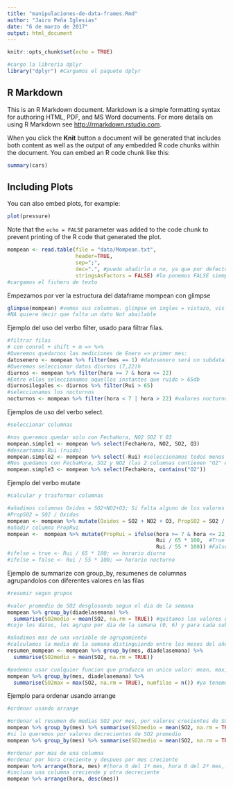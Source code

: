 ---
title: "manipulaciones-de-data-frames.Rmd"
author: "Jairo Peña Iglesias"
date: "6 de marzo de 2017"
output: html_document
---

```{r setup, include=FALSE}
knitr::opts_chunk$set(echo = TRUE)
```

```{r}
#cargo la libreria dplyr
library("dplyr") #Cargamos el paquete dplyr
```

## R Markdown

This is an R Markdown document. Markdown is a simple formatting syntax for authoring HTML, PDF, and MS Word documents. For more details on using R Markdown see <http://rmarkdown.rstudio.com>.

When you click the **Knit** button a document will be generated that includes both content as well as the output of any embedded R code chunks within the document. You can embed an R code chunk like this:

```{r cars}
summary(cars)
```

## Including Plots

You can also embed plots, for example:

```{r pressure, echo=FALSE}
plot(pressure)
```

Note that the `echo = FALSE` parameter was added to the code chunk to prevent printing of the R code that generated the plot.
```{r}
mompean <- read.table(file = "data/Mompean.txt",
                      header=TRUE,
                      sep=";",
                      dec=".", #puedo añadirlo o no, ya que por defecto el decimal se                                 pone con punto
                      stringsAsFactors = FALSE) #lo ponemos FALSE siempre 
#cargamos el fichero de texto
```

Empezamos por ver la estructura del dataframe mompean con glimpse
```{r}
glimpse(mompean) #vemos sus columnas. glimpse en ingles = vistazo, vislumbrar, mostrar, mirada rapida
#NA quiere decir que falta un dato Not abailable
```

Ejemplo del uso del verbo filter, usado para filtrar filas.
```{r}
#filtrar filas
# con conrol + shift + m => %>% 
#Queremos quedarnos las mediciones de Enero => primer mes:
datosenero <- mompean %>% filter(mes == 1) #datosenero será un subdata.frame de mompean
#Queremos seleccionar datos diurnos (7,22)h
diurnos <- mompean %>% filter(hora >= 7 & hora <= 22)
#Entre ellos seleccionamos aquellos instantes que ruido > 65db
diurnosilegales <- diurnos %>% filter(Rui > 65)
#seleccionamos los nocturnos
nocturnos <- mompean %>% filter(hora < 7 | hora > 22) #valores nocturnos (23, 0, 1, 2, 3, 4, 5, 6)
```

Ejemplos de uso del verbo select.
```{r}
#seleccionar columnas

#nos queremos quedar solo con FechaHora, NO2 SO2 Y 03
mompean.simple1 <- mompean %>% select(FechaHora, NO2, SO2, O3)
#descartamos Rui (ruido)
mompean.simple2 <- mompean %>% select(-Rui) #seleccionamos todos menos Rui
#Nos quedamos con FechaHora, SO2 y NO2 (las 2 columnas contienen "O2" en su nombre)
mompean.simple3 <- mompean %>% select(FechaHora, contains("O2"))

```


Ejemplo del verbo mutate
```{r} 
#calcular y trasformar columnas

#añadimos columnas Oxidos = SO2+NO2+O3; Si falta alguno de los valores el resultado será NA => si hay un NA en una operacion se obtiene un NA
#PropSO2 = SO2 / Oxidos
mompean <- mompean %>% mutate(Oxidos = SO2 + NO2 + O3, PropSO2 = SO2 / Oxidos, PropNO2 = NO2 / Oxidos, PropO3 = O3 / Oxidos)
#añadir columna PropRui
mompean <-  mompean %>% mutate(PropRui = ifelse(hora >= 7 & hora <= 22, 
                                                Rui / 65 * 100,  #True
                                                Rui / 55 * 100)) #False
#ifelse = true <- Rui / 65 * 100; => horario diurno 
#ifelse = false <- Rui / 55 * 100; => horario nocturno 
```

Ejemplo de summarize con group_by, resumenes de columnas agrupandolos con diferentes valores en las filas
```{r} 
#resumir segun grupos

#valor promedio de SO2 desglosando segun el dia de la semana
mompean %>% group_by(diadelasemana) %>% 
  summarise(SO2medio = mean(SO2, na.rm = TRUE)) #quitamos los valores que provocan NA
#cojo los datos, los agrupo por dia de la semana (0, 6) y para cada subgrupo calculo la media

#añadimos mas de una variable de agrupamiento
#calculamos la media de la semana distinguiendo entre los meses del año
resumen_mompean <- mompean %>% group_by(mes, diadelasemana) %>% 
  summarise(SO2medio = mean(SO2, na.rm = TRUE))

#podemos usar cualquier funcion que produzca un unico valor: mean, max, min, var, sd, n, ...
mompean %>% group_by(mes, diadelasemana) %>% 
  summarise(SO2max = max(SO2, na.rm = TRUE), numfilas = n()) #ya tenemos el numero de mediciones que se han tomado 

```


Ejemplo para ordenar usando arrange
```{r} 
#ordenar usando arrange

#ordenar el resumen de medias SO2 por mes, por valores crecientes de SO2 promedio
mompean %>% group_by(mes) %>% summarise(SO2medio = mean(SO2, na.rm = TRUE)) %>% arrange(SO2medio)
#si lo queremos por valores decrecientes de SO2 promedio
mompean %>% group_by(mes) %>% summarise(SO2medio = mean(SO2, na.rm = TRUE)) %>% arrange(desc(SO2medio))

#ordenar por mas de una columna
#ordenar por hora creciente y despues por mes creciente
mompean %>% arrange(hora, mes) #(hora 0 del 1º mes, hora 0 del 2º mes,...)
#incluso una columna creciende y otra decreciente
mompean %>% arrange(hora, desc(mes))

```